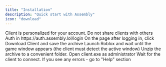 ```yaml
---
title: "Installation"
description: "Quick start with Assembly"
icon: "download"
---
```


<Danger>
  Client is personalized for your account. Do not share clients with others
</Danger>

<Steps>
  <Step title="Log in">
    Auth in https://auth.assembly.lol/login
  </Step>
  <Step title="Download the client">
    On the page after logging in, click Download Client and save the archive
  </Step>
  <Step title="Prepare Roblox">
    Launch Roblox and wait until the game window appears (the client must detect the active window)
  </Step>
  <Step title="Install">
    Unzip the archive to a convenient folder. Open client.exe as administrator
  </Step>
  <Step title="Done">
    Wait for the client to connect. If you see any errors - go to "Help" section
  </Step>
</Steps>